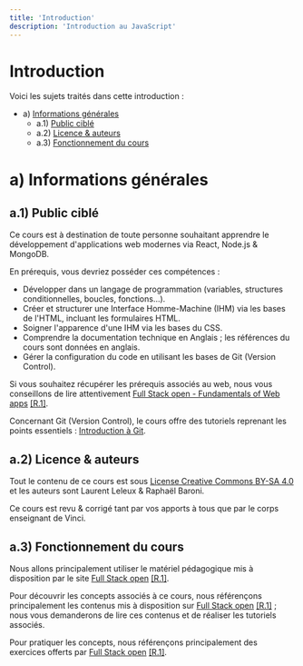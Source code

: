 ```yaml
---
title: 'Introduction'
description: 'Introduction au JavaScript'
---
```


# Introduction

Voici les sujets traités dans cette introduction :

- a) [Informations générales](#a)
  - a.1) [Public ciblé](#a1)
  - a.2) [Licence & auteurs](#a2)
  - a.3) [Fonctionnement du cours](#a3)  


# <a id="a"></a> a) Informations générales

## <a id="a1"></a> a.1) Public ciblé

Ce cours est à destination de toute personne souhaitant apprendre le développement d'applications web modernes via React, Node.js & MongoDB.

En prérequis, vous devriez posséder ces compétences :

- Développer dans un langage de programmation (variables, structures conditionnelles, boucles, fonctions…).
- Créer et structurer une Interface Homme-Machine (IHM) via les bases de l'HTML, incluant les formulaires HTML.
- Soigner l'apparence d'une IHM via les bases du CSS.
- Comprendre la documentation technique en Anglais ; les références du cours sont données en anglais.
- Gérer la configuration du code en utilisant les bases de Git (Version Control).

Si vous souhaitez récupérer les prérequis associés au web, nous vous conseillons de lire attentivement [Full Stack open - Fundamentals of Web apps](https://fullstackopen.com/en/part0/fundamentals_of_web_apps) [[R.1]](/references/#r1).

Concernant Git (Version Control), le cours offre des tutoriels reprenant les points essentiels : [Introduction à Git](/git).

## <a id="a2"></a> a.2) Licence & auteurs

Tout le contenu de ce cours est sous [License Creative Commons BY-SA 4.0](https://creativecommons.org/licenses/by-sa/4.0/deed.fr) et les auteurs sont Laurent Leleux & Raphaël Baroni.

Ce cours est revu & corrigé tant par vos apports à tous que par le corps enseignant de Vinci.

## <a id="a3"></a> a.3) Fonctionnement du cours

Nous allons principalement utiliser le matériel pédagogique mis à disposition par le site [Full Stack open](https://fullstackopen.com/en/) [[R.1]](/references/#r1).

Pour découvrir les concepts associés à ce cours, nous référençons principalement les contenus mis à disposition sur [Full Stack open](https://fullstackopen.com/en/) [[R.1]](/references/#r1) ; nous vous demanderons de lire ces contenus et de réaliser les tutoriels associés.

Pour pratiquer les concepts, nous référençons principalement des exercices offerts par [Full Stack open](https://fullstackopen.com/en/) [[R.1]](/references/#r1).
